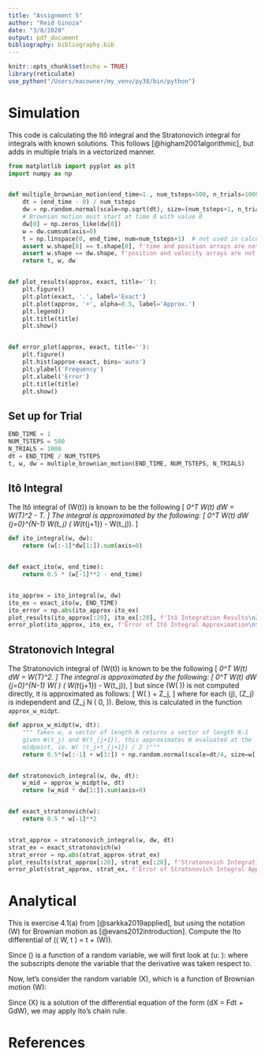 ```yaml
---
title: "Assignment 5"
author: "Reid Ginoza"
date: "3/8/2020"
output: pdf_document
bibliography: bibliography.bib
---
```


```r
knitr::opts_chunk$set(echo = TRUE)
library(reticulate)
use_python("/Users/macowner/my_venv/py38/bin/python")
```

# Simulation
This code is calculating the Itô integral and the Stratonovich integral for integrals with known solutions.
This follows [@higham2001algorithmic], but adds in multiple trials in a vectorized manner.

```python
from matplotlib import pyplot as plt
import numpy as np


def multiple_brownian_motion(end_time=1., num_tsteps=500, n_trials=1000):
    dt = (end_time - 0) / num_tsteps
    dw = np.random.normal(scale=np.sqrt(dt), size=(num_tsteps+1, n_trials))
    # Brownian motion must start at time 0 with value 0
    dw[0] = np.zeros_like(dw[0])
    w = dw.cumsum(axis=0)
    t = np.linspace(0, end_time, num=num_tsteps+1)  # not used in calculations
    assert w.shape[0] == t.shape[0], f'time and position arrays are not the same length. w.shape[0] - t.shape[0] = {w.shape[0] - t.shape[0]}'
    assert w.shape == dw.shape, f'position and velocity arrays are not the same shape: w.shape: {w.shape}    dw.shape: {dw.shape}'
    return t, w, dw


def plot_results(approx, exact, title=''):
    plt.figure()
    plt.plot(exact, '.', label='Exact')
    plt.plot(approx, '+', alpha=0.5, label='Approx.')
    plt.legend()
    plt.title(title)
    plt.show()


def error_plot(approx, exact, title=''):
    plt.figure()
    plt.hist(approx-exact, bins='auto')
    plt.ylabel('Frequency')
    plt.xlabel('Error')
    plt.title(title)
    plt.show()
```

## Set up for Trial

```python
END_TIME = 1
NUM_TSTEPS = 500
N_TRIALS = 1000
dt = END_TIME / NUM_TSTEPS
t, w, dw = multiple_brownian_motion(END_TIME, NUM_TSTEPS, N_TRIALS)
```

## Itô Integral

The Itô integral of \(W(t)\) is known to be the following
\[
\int_0^T W(t) dW = \dfrac{1}{2}W(T)^2 - \dfrac{1}{2}T.
\]
The integral is approximated by the following:
\[
\int_0^T W(t) dW \approx \sum_{j=0}^{N-1} W(t_j) \left( W(t_{j+1}) - W(t_j)\right).
\]

```python
def ito_integral(w, dw):
    return (w[:-1]*dw[1:]).sum(axis=0)


def exact_ito(w, end_time):
    return 0.5 * (w[-1]**2 - end_time)


ito_approx = ito_integral(w, dw)
ito_ex = exact_ito(w, END_TIME)
ito_error = np.abs(ito_approx-ito_ex)
plot_results(ito_approx[:20], ito_ex[:20], f'Itô Integration Results\n20 Trials out of $n={N_TRIALS}$')
error_plot(ito_approx, ito_ex, f'Error of Itô Integral Approximation\n$n={N_TRIALS}$')
```

## Stratonovich Integral

The Stratonovich integral of \(W(t)\) is known to be the following
\[
\int_0^T W(t) dW = \dfrac{1}{2}W(T)^2.
\]
The integral is approximated by the following:
\[
\int_0^T W(t) dW \approx \sum_{j=0}^{N-1} W\left( \dfrac{t_j + t_{j+1}}{2} \right) \left( W(t_{j+1}) - W(t_j)\right),
\]
but since \(W\left( \dfrac{t_j + t_{j+1}}{2} \right)\) is not computed directly, it is approximated as follows:
\[
W\left( \dfrac{t_j + t_{j+1}}{2} \right) \approx \dfrac{W(t_j) + W(t_{j+1})}{2} + \Delta Z_j,
\]
where for each \(j\), \(\Delta Z_j\) is independent and \(\Delta Z_j \sim N \left( 0, \frac{\Delta t}{4} \right)\).
Below, this is calculated in the function `approx_w_midpt`.

```python
def approx_w_midpt(w, dt):
    """ Takes w, a vector of length N returns a vector of length N-1
    given W(t_j) and W(t_{j+1}), this approximates W evaluated at the
    midpoint, ie. W( (t_j+t_{j+1}) / 2 )"""
    return 0.5*(w[:-1] + w[1:]) + np.random.normal(scale=dt/4, size=w[:-1].shape)


def stratonovich_integral(w, dw, dt):
    w_mid = approx_w_midpt(w, dt)
    return (w_mid * dw[1:]).sum(axis=0)


def exact_stratonovich(w):
    return 0.5 * w[-1]**2


strat_approx = stratonovich_integral(w, dw, dt)
strat_ex = exact_stratonovich(w)
strat_error = np.abs(strat_approx-strat_ex)
plot_results(strat_approx[:20], strat_ex[:20], f'Stratonovich Integration Results\n20 Trials out of $n={N_TRIALS}$')
error_plot(strat_approx, strat_ex, f'Error of Stratonovich Integral Approximation\n$n={N_TRIALS}$')
```

# Analytical
This is exercise 4.1(a) from [@sarkka2019applied], but using the notation \(W\) for Brownian motion as [@evans2012introduction]. Compute the Ito differential of \(\phi\left( W, t \right) = t + \exp\left(W\right)\).

Since \(\phi\) is a function of a random variable, we will first look at \(u: \mathbb{R} \times \left[ 0, T\right] \to \mathbb{R}\):
\begin{align}
u(x, t) &= t + \mathrm{e}^x\\
u_x &= \mathrm{e}^x\\
u_{xx} &= \mathrm{e}^x\\
u_t &= 1
\end{align}
where the subscripts denote the variable that the derivative was taken respect to.

Now, let's consider the random variable \(X\), which is a function of Brownian motion \(W\):
\begin{align}
X(t) &= W(t)\\
dX &= dW\\
dX &= \underbrace{0dt}_{F=0} + \underbrace{1}_{G=1}dW
\end{align}

Since \(X\) is a solution of the differential equation of the form \(dX = Fdt + GdW\), we may apply Ito's chain rule.
\begin{align}
\phi &:= u\left(X, t\right)\\
d\phi &= du = \left( u_t + u_x F + \dfrac{1}{2} u_{xx} G^2\right)dt + u_x G dW \quad\quad \text{Itô's chain rule}\\
d\phi &= \left( 1+ \dfrac{1}{2} \mathrm{e}^W\right)dt + \mathrm{e}^W dW
\end{align}

# References